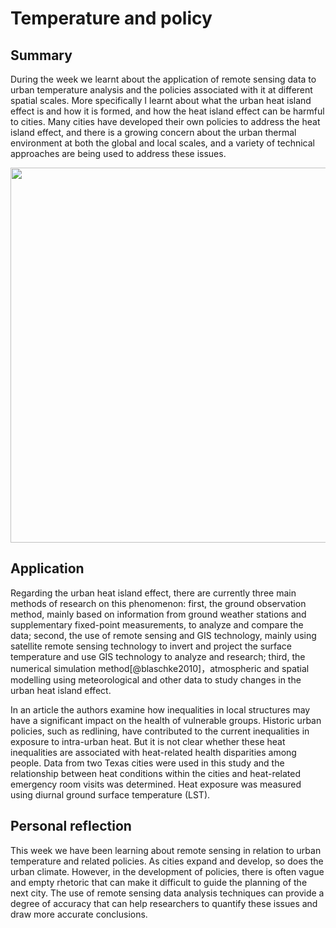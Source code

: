 # Temperature and policy

## Summary

During the week we learnt about the application of remote sensing data to urban temperature analysis and the policies associated with it at different spatial scales. More specifically I learnt about what the urban heat island effect is and how it is formed, and how the heat island effect can be harmful to cities. Many cities have developed their own policies to address the heat island effect, and there is a growing concern about the urban thermal environment at both the global and local scales, and a variety of technical approaches are being used to address these issues.

![](image/12.jpg){width="600"}

## Application

Regarding the urban heat island effect, there are currently three main methods of research on this phenomenon: first, the ground observation method, mainly based on information from ground weather stations and supplementary fixed-point measurements, to analyze and compare the data; second, the use of remote sensing and GIS technology, mainly using satellite remote sensing technology to invert and project the surface temperature and use GIS technology to analyze and research; third, the numerical simulation method[@blaschke2010]，atmospheric and spatial modelling using meteorological and other data to study changes in the urban heat island effect.

In an article the authors examine how inequalities in local structures may have a significant impact on the health of vulnerable groups. Historic urban policies, such as redlining, have contributed to the current inequalities in exposure to intra-urban heat. But it is not clear whether these heat inequalities are associated with heat-related health disparities among people. Data from two Texas cities were used in this study and the relationship between heat conditions within the cities and heat-related emergency room visits was determined. Heat exposure was measured using diurnal ground surface temperature (LST).

## Personal reflection

This week we have been learning about remote sensing in relation to urban temperature and related policies. As cities expand and develop, so does the urban climate. However, in the development of policies, there is often vague and empty rhetoric that can make it difficult to guide the planning of the next city. The use of remote sensing data analysis techniques can provide a degree of accuracy that can help researchers to quantify these issues and draw more accurate conclusions.
